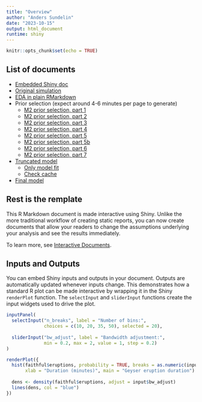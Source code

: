 ```yaml
---
title: "Overview"
author: "Anders Sundelin"
date: "2023-10-15"
output: html_document
runtime: shiny
---
```


```r
knitr::opts_chunk$set(echo = TRUE)
```

## List of documents

* [Embedded Shiny doc](embedded_shiny.Rmd)
* [Original simulation](simulated_zinb_get_priors.Rmd)
* [EDA in plain RMarkdown](EDA_nonobfuscated.Rmd)
* Prior selection (expect around 4-6 minutes per page to generate)
    * [M2 prior selection, part 1](M2_prior_selection-1.Rmd)
    * [M2 prior selection, part 2](M2_prior_selection-2.Rmd)
    * [M2 prior selection, part 3](M2_prior_selection-3.Rmd)
    * [M2 prior selection, part 4](M2_prior_selection-4.Rmd)
    * [M2 prior selection, part 5](M2_prior_selection-5.Rmd)
    * [M2 prior selection, part 5b](M2_prior_selection-5b.Rmd)
    * [M2 prior selection, part 6](M2_prior_selection-6.Rmd)
    * [M2 prior selection, part 7](M2_prior_selection-7.Rmd)
* [Truncated model](12_truncated.Rmd)
    * [Only model fit](12_fit_truncated.Rmd)
    * [Check cache](12_check_cache_truncated.Rmd)
* [Final model](12_fullModel_shiny.Rmd)


## Rest is the remplate
This R Markdown document is made interactive using Shiny. Unlike the more traditional workflow of creating static reports, you can now create documents that allow your readers to change the assumptions underlying your analysis and see the results immediately. 

To learn more, see [Interactive Documents](http://rmarkdown.rstudio.com/authoring_shiny.html).

## Inputs and Outputs

You can embed Shiny inputs and outputs in your document. Outputs are automatically updated whenever inputs change.  This demonstrates how a standard R plot can be made interactive by wrapping it in the Shiny `renderPlot` function. The `selectInput` and `sliderInput` functions create the input widgets used to drive the plot.

```r
inputPanel(
  selectInput("n_breaks", label = "Number of bins:",
              choices = c(10, 20, 35, 50), selected = 20),
  
  sliderInput("bw_adjust", label = "Bandwidth adjustment:",
              min = 0.2, max = 2, value = 1, step = 0.2)
)

renderPlot({
  hist(faithful$eruptions, probability = TRUE, breaks = as.numeric(input$n_breaks),
       xlab = "Duration (minutes)", main = "Geyser eruption duration")
  
  dens <- density(faithful$eruptions, adjust = input$bw_adjust)
  lines(dens, col = "blue")
})
```



